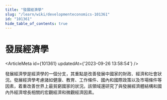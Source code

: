 ```yaml
---
title: "發展經濟學"
slug: "/learn/wiki/developmenteconomics-101361"
id: "101361"
hide_table_of_contents: true
---
```



# 發展經濟學

<ArticleMeta id={101361} updatedAt={'2023-09-26 13:58:54'} />
<div className='border-solid border-b border-t-0 my-4 border-[var(--ifm-color-gray-300)]' />

發展經濟學是經濟學的一個分支，其重點是改善發展中國家的財政、經濟和社會狀況。發展經濟學考慮諸如健康、教育、工作條件、國內和國際政策以及市場條件等因素，着重改善世界上最貧窮國家的狀況。該領域還研究了與發展經濟體結構和國內外經濟增長相關的宏觀經濟和微觀經濟因素。

